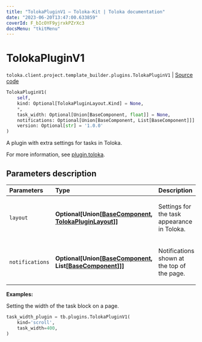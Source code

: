 ```yaml
---
title: "TolokaPluginV1 — Toloka-Kit | Toloka documentation"
date: "2023-06-20T13:47:00.633859"
coverId: F_bIcOYF9yjrxkPZrXc3
docsMenu: "tkitMenu"
---
```


# TolokaPluginV1

`toloka.client.project.template_builder.plugins.TolokaPluginV1` | [Source code](https://github.com/Toloka/toloka-kit/blob/v1.2.0/src/client/project/template_builder/plugins.py#L166)

```python
TolokaPluginV1(
    self,
    kind: Optional[TolokaPluginLayout.Kind] = None,
    *,
    task_width: Optional[Union[BaseComponent, float]] = None,
    notifications: Optional[Union[BaseComponent, List[BaseComponent]]] = None,
    version: Optional[str] = '1.0.0'
)
```

A plugin with extra settings for tasks in Toloka.

For more information, see [plugin.toloka](/docs/template-builder/reference/plugin.toloka).

## Parameters description

| Parameters | Type | Description |
| :----------| :----| :-----------|
`layout`|**Optional\[Union\[[BaseComponent](/docs/toloka-kit/reference/toloka.client.project.template_builder.base.BaseComponent), [TolokaPluginLayout](/docs/toloka-kit/reference/toloka.client.project.template_builder.plugins.TolokaPluginV1.TolokaPluginLayout)\]\]**|<p>Settings for the task appearance in Toloka.</p>
`notifications`|**Optional\[Union\[[BaseComponent](/docs/toloka-kit/reference/toloka.client.project.template_builder.base.BaseComponent), List\[[BaseComponent](/docs/toloka-kit/reference/toloka.client.project.template_builder.base.BaseComponent)\]\]\]**|<p>Notifications shown at the top of the page.</p>

**Examples:**

Setting the width of the task block on a page.

```python
task_width_plugin = tb.plugins.TolokaPluginV1(
    kind='scroll',
    task_width=400,
)
```
